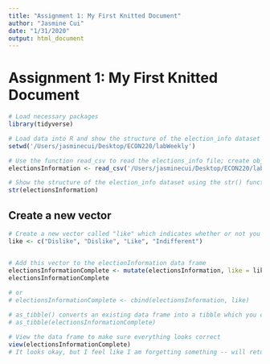 ```yaml
---
title: "Assignment 1: My First Knitted Document"
author: "Jasmine Cui"
date: "1/31/2020"
output: html_document
---
```


# Assignment 1: My First Knitted Document 
```r
# Load necessary packages 
library(tidyverse)

# Load data into R and show the structure of the election_info dataset -- I loaded my data using the import dataset button, but I think you want us to do it programmatically so I tried to show that I did this by setting my working directory to the labWeekly folder I have on my computer which contains this dataset
setwd('/Users/jasminecui/Desktop/ECON220/labWeekly')

# Use the function read_csv to read the elections_info file; create object called electionsInformation
electionsInformation <- read_csv('/Users/jasminecui/Desktop/ECON220/labWeekly/election_info.csv')

# Show the structure of the election_info dataset using the str() function
str(electionsInformation)

```

## Create a new vector
```r
# Create a new vector called "like" which indicates whether or not you like the candidates 
like <- c("Dislike", "Dislike", "Like", "Indifferent")


# Add this vector to the electionInformation data frame 
electionsInformationComplete <- mutate(electionsInformation, like = like)
electionsInformationComplete                        
                                  
# or 
# electionsInformationComplete <- cbind(electionsInformation, like)

# as_tibble() converts an existing data frame into a tibble which you can then view to ensure you did this correctly. 
# as_tibble(electionsInformationComplete)

# View the data frame to make sure everything looks correct 
view(electionsInformationComplete)
# It looks okay, but I feel like I am forgetting something -- will return to check this over later if possible. 

```


